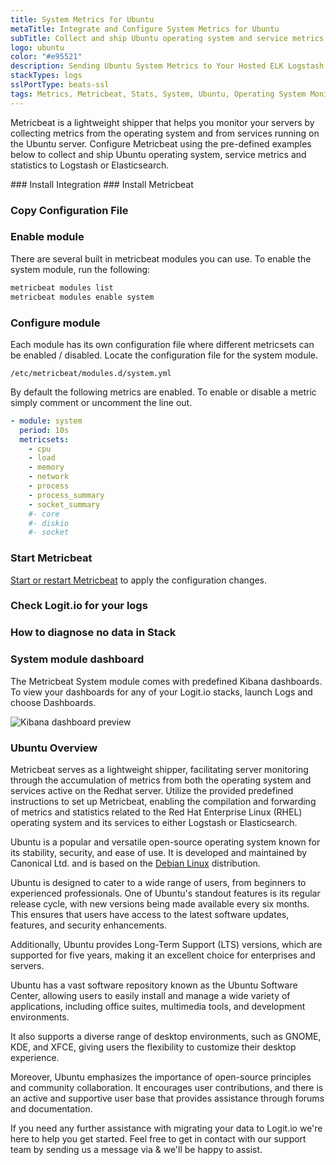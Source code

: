 ```yaml
---
title: System Metrics for Ubuntu
metaTitle: Integrate and Configure System Metrics for Ubuntu
subTitle: Collect and ship Ubuntu operating system and service metrics to Logstash and Elasticsearch
logo: ubuntu
color: "#e95521"
description: Sending Ubuntu System Metrics to Your Hosted ELK Logstash Instance - Configuring Metricbeat for Transmitting System Metrics to Logstash or Elasticsearch.
stackTypes: logs
sslPortType: beats-ssl
tags: Metrics, Metricbeat, Stats, System, Ubuntu, Operating System Monitor, Module
---
```


Metricbeat is a lightweight shipper that helps you monitor your servers by collecting 
metrics from the operating system and from services running on the Ubuntu server. 
Configure Metricbeat using the pre-defined examples below to collect and ship Ubuntu 
operating system, service metrics and statistics to Logstash or Elasticsearch.

<Steps>
  ### Install Integration
  <InstallIntegration/>
  ### Install Metricbeat

  <InstallBeat beatname="metricbeat" />

  ### Copy Configuration File

  <MetricbeatOutput />

  ### Enable module

  There are several built in metricbeat modules you can use. To enable the system module, run the following:

  ```bash copy
  metricbeat modules list
  metricbeat modules enable system
  ```

  ### Configure module

  Each module has its own configuration file where different metricsets can be enabled / disabled. Locate the configuration file for the system module.

  `/etc/metricbeat/modules.d/system.yml`

  By default the following metrics are enabled. To enable or disable a metric simply comment or uncomment the line out.

  ```yaml copy
  - module: system
    period: 10s
    metricsets:
      - cpu
      - load
      - memory
      - network
      - process
      - process_summary
      - socket_summary
      #- core
      #- diskio
      #- socket
  ```

  ### Start Metricbeat

  [Start or restart Metricbeat](https://www.elastic.co/guide/en/beats/metricbeat/master/metricbeat-starting.html) 
  to apply the configuration changes.

  ### Check Logit.io for your logs

  <LaunchStack utmMedium="logs" utmCampaign="ubuntu_metricbeat" source="metrics_system_ubuntu" />

  ### How to diagnose no data in Stack

  <DiagnoseNoData />

  ### System module dashboard

  The Metricbeat System module comes with predefined Kibana dashboards. To view your dashboards for any of your Logit.io stacks, launch Logs and choose Dashboards.

  ![Kibana dashboard preview](@/images/integrations/metricbeats/metricbeat_system_module.png)

</Steps>

### Ubuntu Overview

Metricbeat serves as a lightweight shipper, facilitating server monitoring through the accumulation of metrics from both the operating system and services 
active on the Redhat server. Utilize the provided predefined instructions to set up Metricbeat, enabling the compilation and forwarding of metrics and statistics
related to the Red Hat Enterprise Linux (RHEL) operating system and its services to either Logstash or Elasticsearch.

Ubuntu is a popular and versatile open-source operating system known for its stability, security, and ease of use. It is developed and maintained by Canonical Ltd. 
and is based on the [Debian Linux](/integrations/log-management/operating-systems/debian) distribution. 

Ubuntu is designed to cater to a wide range of users, from beginners to experienced professionals. One of Ubuntu's standout features is its regular release cycle, 
with new versions being made available every six months. This ensures that users have access to the latest software updates, features, and security enhancements. 

Additionally, Ubuntu provides Long-Term Support (LTS) versions, which are supported for five years, making it an excellent choice for enterprises and servers. 

Ubuntu has a vast software repository known as the Ubuntu Software Center, allowing users to easily install and manage a wide variety of applications, 
including office suites, multimedia tools, and development environments. 

It also supports a diverse range of desktop environments, such as GNOME, KDE, and XFCE, giving users the flexibility to customize their desktop experience. 

Moreover, Ubuntu emphasizes the importance of open-source principles and community collaboration. It encourages user contributions, and there is an active and 
supportive user base that provides assistance through forums and documentation.

If you need any further assistance with migrating your data to Logit.io we're here to help you get started. Feel free to get in contact with our support team by 
sending us a message via <IntercomButton text="live chat" /> & we'll be happy to assist.
